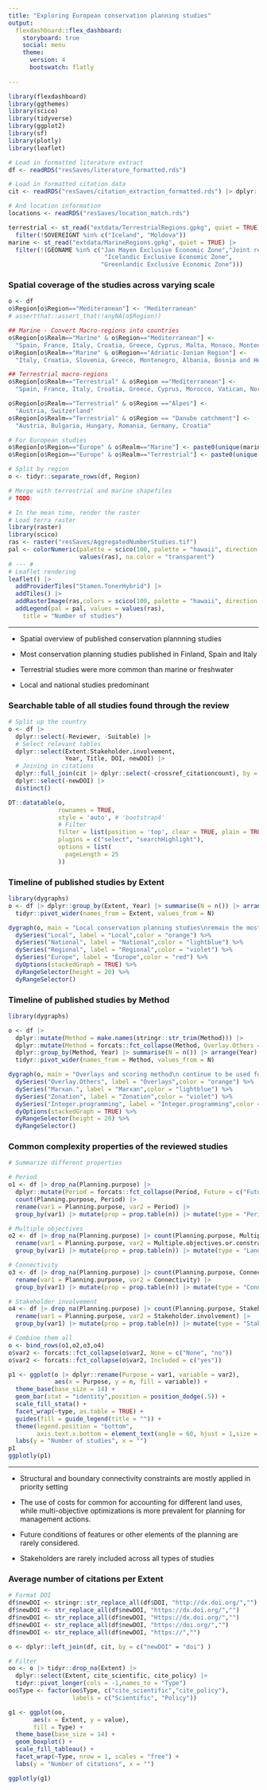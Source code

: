 ```yaml
---
title: "Exploring European conservation planning studies"
output: 
  flexdashboard::flex_dashboard:
    storyboard: true
    social: menu
    theme: 
      version: 4
      bootswatch: flatly
      
---
```


```r
library(flexdashboard)
library(ggthemes)
library(scico)
library(tidyverse)
library(ggplot2)
library(sf)
library(plotly)
library(leaflet)
```


```r
# Load in formatted literature extract
df <- readRDS("resSaves/literature_formatted.rds")

# Load in formatted citation data
cit <- readRDS("resSaves/citation_extraction_formatted.rds") |> dplyr::select(-date)

# And location information
locations <- readRDS("resSaves/location_match.rds")

terrestrial <- st_read("extdata/TerrestrialRegions.gpkg", quiet = TRUE) |>
  filter(!SOVEREIGNT %in% c("Iceland", "Moldova"))
marine <- st_read("extdata/MarineRegions.gpkg", quiet = TRUE) |> 
  filter(!(GEONAME %in% c("Jan Mayen Exclusive Economic Zone","Joint regime area Iceland / Norway (Jan Mayen)",
                           "Icelandic Exclusive Economic Zone",
                          "Greenlandic Exclusive Economic Zone")))

```

### Spatial coverage of the studies across varying scale

```r
o <- df
o$Region[o$Region=="Mediteranean"] <- "Mediterranean"
# assertthat::assert_that(!anyNA(o$Region))

## Marine - Convert Macro-regions into countries
o$Region[o$Realm=="Marine" & o$Region=="Mediterranean"] <- 
  "Spain, France, Italy, Croatia, Greece, Cyprus, Malta, Monaco, Montenegro, Albania, Bosnia and Herzegovina, Slovenia"
o$Region[o$Realm=="Marine" & o$Region=="Adriatic-Ionian Region"] <- 
  "Italy, Croatia, Slovenia, Greece, Montenegro, Albania, Bosnia and Herzegovina"

## Terrestrial macro-regions
o$Region[o$Realm=="Terrestrial" & o$Region =="Mediterranean"] <-
  "Spain, France, Italy, Croatia, Greece, Cyprus, Morocco, Vatican, Northern Cyprus, Cyprus No Mans Area, San Marino, Andorra, Portugal, Vatican, Malta, Monaco, Montenegro, Albania, Bosnia and Herzegovina, Slovenia"

o$Region[o$Realm=="Terrestrial" & o$Region =="Alpes"] <- 
  "Austria, Switzerland"
o$Region[o$Realm=="Terrestrial" & o$Region == "Danube catchment"] <- 
  "Austria, Bulgaria, Hungary, Romania, Germany, Croatia"

# For European studies
o$Region[o$Region=="Europe" & o$Realm=="Marine"] <- paste0(unique(marine$SOVEREIGN1), collapse = ", ")
o$Region[o$Region=="Europe" & o$Realm=="Terrestrial"] <- paste0(unique(terrestrial$SOVEREIGNT),collapse = ", ") 

# Split by region
o <- tidyr::separate_rows(df, Region)

# Merge with terrestrial and marine shapefiles
# TODO:

# In the mean time, render the raster
# Load terra raster
library(raster)
library(scico)
ras <- raster("resSaves/AggregatedNumberStudies.tif")
pal <- colorNumeric(palette = scico(100, palette = "hawaii", direction = -1),
                    values(ras), na.color = "transparent")
# --- #
# Leaflet rendering
leaflet() |> 
  addProviderTiles("Stamen.TonerHybrid") |>
  addTiles() |> 
  addRasterImage(ras,colors = scico(100, palette = "hawaii", direction = -1), opacity = 0.8) |> 
  addLegend(pal = pal, values = values(ras),
    title = "Number of studies")
```


***

- Spatial overview of published conservation plannning studies

- Most conservation planning studies published in Finland, Spain and Italy

- Terrestrial studies were more common than marine or freshwater

- Local and national studies predominant


### Searchable table of all studies found through the review

```r
# Split up the country
o <- df |> 
  dplyr::select(-Reviewer, -Suitable) |> 
  # Select relevant tables
  dplyr::select(Extent:Stakeholder.involvement, 
                Year, Title, DOI, newDOI) |> 
  # Joining in citations
  dplyr::full_join(cit |> dplyr::select(-crossref_citationcount), by = c("newDOI" = "doi")) |> 
  dplyr::select(-newDOI) |> 
  distinct()

DT::datatable(o,
              rownames = TRUE, 
              style = 'auto', # 'bootstrap4'
              # Filter
              filter = list(position = 'top', clear = TRUE, plain = TRUE),
              plugins = c("select", "searchHighlight"),
              options = list(
                pageLength = 25
              ))
```

### Timeline of published studies by Extent

```r
library(dygraphs)
o <- df |> dplyr::group_by(Extent, Year) |> summarise(N = n()) |> arrange(Year) |> 
  tidyr::pivot_wider(names_from = Extent, values_from = N)

dygraph(o, main = "Local conservation planning studies\nremain the most common",xlab = "Number of studies (N)") %>%
  dySeries("Local", label = "Local",color = "orange") %>%
  dySeries("National", label = "National",color = "lightblue") %>%
  dySeries("Regional", label = "Regional",color = "violet") %>%
  dySeries("Europe", label = "Europe",color = "red") %>%
  dyOptions(stackedGraph = TRUE) %>%
  dyRangeSelector(height = 20) %>% 
  dyRangeSelector()
```


### Timeline of published studies by Method

```r
library(dygraphs)

o <- df |> 
  dplyr::mutate(Method = make.names(stringr::str_trim(Method))) |> 
  dplyr::mutate(Method = forcats::fct_collapse(Method, Overlay.Others = c("GIS.Overlay", "Other"))) |> 
  dplyr::group_by(Method, Year) |> summarise(N = n()) |> arrange(Year) |> 
  tidyr::pivot_wider(names_from = Method, values_from = N)

dygraph(o, main = "Overlays and scoring method\n continue to be used for planning",xlab = "Number of studies (N)") %>%
  dySeries("Overlay.Others", label = "Overlays",color = "orange") %>%
  dySeries("Marxan.", label = "Marxan",color = "lightblue") %>%
  dySeries("Zonation", label = "Zonation",color = "violet") %>%
  dySeries("Integer.programming", label = "Integer.programming",color = "red") %>%
  dyOptions(stackedGraph = TRUE) %>%
  dyRangeSelector(height = 20) %>% 
  dyRangeSelector()
```


### Common complexity properties of the reviewed studies {data-commentary-width=200}

```r
# Summarize different properties

# Period
o1 <- df |> drop_na(Planning.purpose) |> 
  dplyr::mutate(Period = forcats::fct_collapse(Period, Future = c("Future", "Both"))) |> 
  count(Planning.purpose, Period) |>
  rename(var1 = Planning.purpose, var2 = Period) |>
  group_by(var1) |> mutate(prop = prop.table(n)) |> mutate(type = "Period")

# Multiple objectives
o2 <- df |> drop_na(Planning.purpose) |> count(Planning.purpose, Multiple.objectives.or.constraints) |>
  rename(var1 = Planning.purpose, var2 = Multiple.objectives.or.constraints) |>
  group_by(var1) |> mutate(prop = prop.table(n)) |> mutate(type = "Land use")

# Connectivity
o3 <- df |> drop_na(Planning.purpose) |> count(Planning.purpose, Connectivity) |>
  rename(var1 = Planning.purpose, var2 = Connectivity) |>
  group_by(var1) |> mutate(prop = prop.table(n)) |> mutate(type = "Connectivity")

# Stakeholder involvement
o4 <- df |> drop_na(Planning.purpose) |> count(Planning.purpose, Stakeholder.involvement) |>
  rename(var1 = Planning.purpose, var2 = Stakeholder.involvement) |>
  group_by(var1) |> mutate(prop = prop.table(n)) |> mutate(type = "Stakeholder involvement")

# Combine them all
o <- bind_rows(o1,o2,o3,o4)
o$var2 <- forcats::fct_collapse(o$var2, None = c("None", "no"))
o$var2 <- forcats::fct_collapse(o$var2, Included = c("yes"))

p1 <- ggplot(o |> dplyr::rename(Purpose = var1, variable = var2),
             aes(x = Purpose, y = n, fill = variable)) +
  theme_base(base_size = 14) +
  geom_bar(stat = "identity",position = position_dodge(.5)) +
  scale_fill_stata() +
  facet_wrap(~type, as.table = TRUE) +
  guides(fill = guide_legend(title = "")) +
  theme(legend.position = "bottom",
        axis.text.x.bottom = element_text(angle = 60, hjust = 1,size = 8)) +   
  labs(y = "Number of studies", x = "")
p1
ggplotly(p1)
```


***

- Structural and boundary connectivity constraints are mostly applied in priority setting

- The use of costs for common for accounting for different land uses, while multi-objective optimizations is more prevalent for planning for management actions.

- Future conditions of features or other elements of the planning are rarely considered.

- Stakeholders are rarely included across all types of studies

### Average number of citations per Extent

```r
# Format DOI
df$newDOI <- stringr::str_replace_all(df$DOI, "http://dx.doi.org/","")
df$newDOI <- str_replace_all(df$newDOI, "https://dx.doi.org/","")
df$newDOI <- str_replace_all(df$newDOI, "Https://dx.doi.org/","")
df$newDOI <- str_replace_all(df$newDOI, "https://doi.org/","")
df$newDOI <- str_replace_all(df$newDOI, "https://","")

o <- dplyr::left_join(df, cit, by = c("newDOI" = "doi") ) 

# Filter
oo <- o |> tidyr::drop_na(Extent) |> 
  dplyr::select(Extent, cite_scientific, cite_policy) |> 
  tidyr::pivot_longer(cols = -1,names_to = "Type")
oo$Type <- factor(oo$Type, c("cite_scientific","cite_policy"),
                  labels = c("Scientific", "Policy"))

g1 <- ggplot(oo,
       aes(x = Extent, y = value),
       fill = Type) +
  theme_base(base_size = 14) +
  geom_boxplot() + 
  scale_fill_tableau() +
  facet_wrap(~Type, nrow = 1, scales = "free") +
  labs(y = "Number of citations", x = "")

ggplotly(g1)
```

